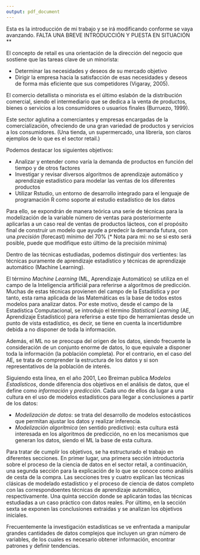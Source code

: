 ```yaml
---
output: pdf_document
---
```




Esta es la introducción de mi trabajo y se irá modificando conforme se vaya avanzando. FALTA UNA BREVE INTRODUCCIÓN Y PUESTA EN SITUACIÓN ** 


<!-- Definición de sector retail -->



El concepto de retail es una orientación de la dirección del negocio que sostiene que las tareas clave de un minorista:

- Determinar las necesidades y deseos de su mercado objetivo
- Dirigir la empresa hacia la satisfacción de esas necesidades y deseos de forma más eficiente que sus competidores (Vigaray, 2005).

El comercio detallista o minorista es el último eslabón de la distribución comercial, siendo el intermediario que se dedica a la venta de productos, bienes o servicios a los consumidores o usuarios finales (Burruezo, 1999).

Este sector aglutina a comerciantes y empresas encargadas de la comercialización, ofreciendo de una gran variedad de productos y servicios a los consumidores. (Una tienda, un supermercado, una librería, son claros ejemplos de lo que es el sector retail.)


<!-- Objetivos -->

Podemos destacar los siguientes objetivos:

- Analizar y entender como varía la demanda de productos en función del tiempo y de otros factores 
- Investigar y revisar diversos algoritmos de aprendizaje automático y aprendizaje estadístico para modelar las ventas de los diferentes productos
- Utilizar Rstudio, un entorno de desarrollo integrado para el lenguaje de programación R como soporte al estudio estadístico de los datos

Para ello, se expondrán de manera teórica una serie de técnicas para la modelización de la variable número de ventas para posteriormente aplicarlas a un caso real de ventas de productos lácteos, con el propósito final de construir un modelo que ayude a predecir la demanda futura, con una *precisión* (forecast) mínimo del 70% (* Nota para mi: no se si esto será posible, puede que modifique esto último de la precisión mínima)





<!-- Aprendizaje estadístico vs. aprendizaje automático -->

Dentro de las técnicas estudiadas, podemos distinguir dos vertientes: las técnicas puramente de aprendizaje estadístico y técnicas de aprendizaje automático (Machine Learning).

El término *Machine Learning* (ML, Aprendizaje Automático) se utiliza en el campo de la Inteligencia artificiál para referirse a algoritmos de predicción. Muchas de estas técnicas provienen del campo de la Estadística y por tanto, esta rama aplicada de las Matemáticas es la base de todos estos modelos para analizar datos. Por este motivo, desde el campo de la Estadística Computacional, se introdujo el término *Statistical Learning* (AE, Aprendizaje Estadístico) para referirse a este tipo de herramientas desde un punto de vista estadístico, es decir, se tiene en cuenta la incertidumbre debida a no disponer de toda la información. 

Además, el ML no se preocupa del origen de los datos, siendo frecuente la consideración de un conjunto enorme de datos, lo que equivale a disponer toda la información (la población completa). Por el contrario, en el caso del AE, se trata de comprender la estructura de los datos y si son representativos de la población de interés.

Siguiendo esta línea, en el año 2001, Leo Breiman publica *Modelos Estadísticos*, donde diferencia dos objetivos en el análisis de datos, que el define como *información* y *predicción*. Cada uno de ellos da lugar a una cultura en el uso de modelos estadísticos para llegar a conclusiones a partir de los datos:

* *Modelización de datos*: se trata del desarrollo de modelos estocásticos que permitan ajustar los datos y realizar inferencia.
* *Modelización algorítmica* (en sentido predictivo): esta cultura está interesada en los algoritmos de predicción, no en los mecanismos que generan los datos, siendo el ML la base de esta cultura.


<!-- Estructura del trabajo -->

Para tratar de cumplir los objetivos, se ha estructurado el trabajo en diferentes secciones. En primer lugar, una primera sección introductoria sobre el proceso de la ciencia de datos en el sector retail, a continuación, una segunda sección para la explicación de lo que se conoce como análisis de cesta de la compra. Las secciones tres y cuatro explican las técnicas clásicas de modelado estadístico y el proceso de ciencia de datos completo con las correspondoentes técnicas de aprendizaje automático, respectivamente. Una quinta sección donde se aplicarán todas las técnicas estudiadas a un caso práctico con datos reales.  Por último, en la sección sexta se exponen las conclusiones extraidas y se analizan los objetivos iniciales.

Frecuentemente la investigación estadísticas se ve enfrentada a manipular grandes cantidades de datos complejos que incluyen un gran número de variables, de los cuales es necesario obtener información, encontrar patrones y definir tendencias.




